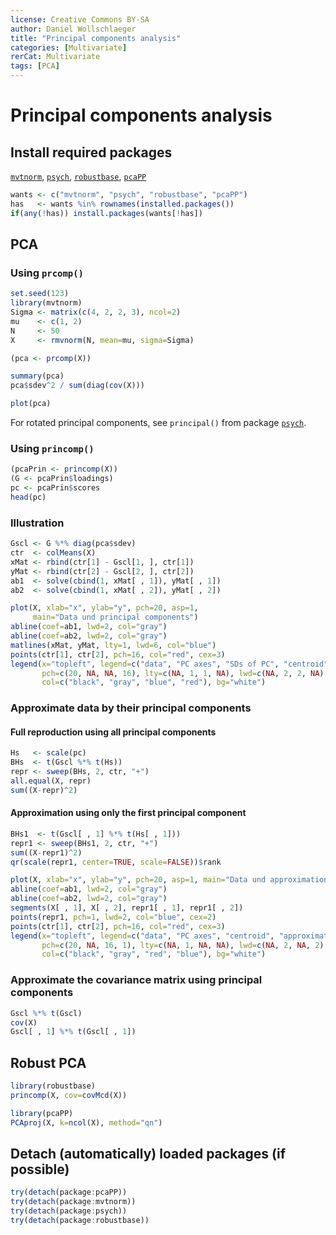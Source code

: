 ```yaml
---
license: Creative Commons BY-SA
author: Daniel Wollschlaeger
title: "Principal components analysis"
categories: [Multivariate]
rerCat: Multivariate
tags: [PCA]
---
```


Principal components analysis
=========================

Install required packages
-------------------------

[`mvtnorm`](http://cran.r-project.org/package=mvtnorm), [`psych`](http://cran.r-project.org/package=psych), [`robustbase`](http://cran.r-project.org/package=robustbase), [`pcaPP`](http://cran.r-project.org/package=pcaPP)

```r
wants <- c("mvtnorm", "psych", "robustbase", "pcaPP")
has   <- wants %in% rownames(installed.packages())
if(any(!has)) install.packages(wants[!has])
```

PCA
-------------------------
    
### Using `prcomp()`

```r
set.seed(123)
library(mvtnorm)
Sigma <- matrix(c(4, 2, 2, 3), ncol=2)
mu    <- c(1, 2)
N     <- 50
X     <- rmvnorm(N, mean=mu, sigma=Sigma)
```

```r
(pca <- prcomp(X))
```

```r
summary(pca)
pca$sdev^2 / sum(diag(cov(X)))
```

```r
plot(pca)
```

For rotated principal components, see `principal()` from package [`psych`](http://cran.r-project.org/package=psych).

### Using `princomp()`

```r
(pcaPrin <- princomp(X))
(G <- pcaPrin$loadings)
pc <- pcaPrin$scores
head(pc)
```

### Illustration

```r
Gscl <- G %*% diag(pca$sdev)
ctr  <- colMeans(X)
xMat <- rbind(ctr[1] - Gscl[1, ], ctr[1])
yMat <- rbind(ctr[2] - Gscl[2, ], ctr[2])
ab1  <- solve(cbind(1, xMat[ , 1]), yMat[ , 1])
ab2  <- solve(cbind(1, xMat[ , 2]), yMat[ , 2])
```

```r
plot(X, xlab="x", ylab="y", pch=20, asp=1,
     main="Data und principal components")
abline(coef=ab1, lwd=2, col="gray")
abline(coef=ab2, lwd=2, col="gray")
matlines(xMat, yMat, lty=1, lwd=6, col="blue")
points(ctr[1], ctr[2], pch=16, col="red", cex=3)
legend(x="topleft", legend=c("data", "PC axes", "SDs of PC", "centroid"),
       pch=c(20, NA, NA, 16), lty=c(NA, 1, 1, NA), lwd=c(NA, 2, 2, NA),
       col=c("black", "gray", "blue", "red"), bg="white")
```

### Approximate data by their principal components

#### Full reproduction using all principal components

```r
Hs   <- scale(pc)
BHs  <- t(Gscl %*% t(Hs))
repr <- sweep(BHs, 2, ctr, "+")
all.equal(X, repr)
sum((X-repr)^2)
```

#### Approximation using only the first principal component

```r
BHs1  <- t(Gscl[ , 1] %*% t(Hs[ , 1]))
repr1 <- sweep(BHs1, 2, ctr, "+")
sum((X-repr1)^2)
qr(scale(repr1, center=TRUE, scale=FALSE))$rank
```

```r
plot(X, xlab="x", ylab="y", pch=20, asp=1, main="Data und approximation")
abline(coef=ab1, lwd=2, col="gray")
abline(coef=ab2, lwd=2, col="gray")
segments(X[ , 1], X[ , 2], repr1[ , 1], repr1[ , 2])
points(repr1, pch=1, lwd=2, col="blue", cex=2)
points(ctr[1], ctr[2], pch=16, col="red", cex=3)
legend(x="topleft", legend=c("data", "PC axes", "centroid", "approximation"),
       pch=c(20, NA, 16, 1), lty=c(NA, 1, NA, NA), lwd=c(NA, 2, NA, 2),
       col=c("black", "gray", "red", "blue"), bg="white")
```

### Approximate the covariance matrix using principal components

```r
Gscl %*% t(Gscl)
cov(X)
Gscl[ , 1] %*% t(Gscl[ , 1])
```

Robust PCA
-------------------------

```r
library(robustbase)
princomp(X, cov=covMcd(X))
```

```r
library(pcaPP)
PCAproj(X, k=ncol(X), method="qn")
```

Detach (automatically) loaded packages (if possible)
-------------------------

```r
try(detach(package:pcaPP))
try(detach(package:mvtnorm))
try(detach(package:psych))
try(detach(package:robustbase))
```
